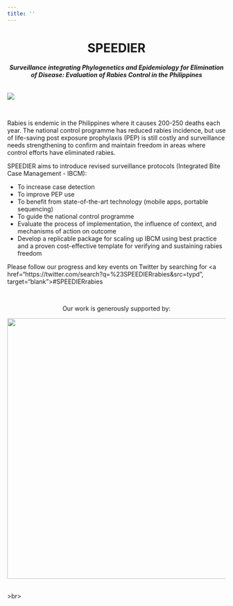 ```yaml
---
title: ''
---
```


<!--Add a loading bar!-->
<script src="pace.js"></script>
<link href="pace_loadbar_loading.css" rel="stylesheet" />

<!--Begin page content!-->
<center>
# SPEEDIER  
#### _Surveillance integrating Phylogenetics and Epidemiology for Elimination of Disease: Evaluation of Rabies Control in the Philippines_
</center>

<div style="display: inline-block; ">

<img src="img/phil_study_map.png" class= "map_image"/>

<div class="map_text">

<br>

Rabies is endemic in the Philippines where it causes 200-250 deaths each year. The national control programme has reduced rabies incidence, but use of life-saving post exposure prophylaxis (PEP) is still costly and surveillance needs strengthening to confirm and maintain freedom in areas where control efforts have eliminated rabies.

SPEEDIER aims to introduce revised surveillance protocols (Integrated Bite Case Management - IBCM):  
  
  * To increase case detection  
  * To improve PEP use  
  * To benefit from state-of-the-art technology (mobile apps, portable sequencing)  
  * To guide the national control programme  
  * Evaluate the process of implementation, the influence of context, and mechanisms of action on outcome  
  * Develop a replicable package for scaling up IBCM using best practice and a proven cost-effective template for verifying and sustaining rabies freedom  

Please follow our progress and key events on Twitter by searching for <a href="https://twitter.com/search?q=%23SPEEDIERrabies&src=typd", target="blank">#SPEEDIERrabies</a>
  
</div>
</div>

<br><br>
<center>

Our work is generously supported by:    

<img src="img/banner.png" style="width:600px;"/>  

</center>

<br>>br>